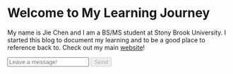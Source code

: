 # Welcome to My Learning Journey
My name is Jie Chen and I am a BS/MS student at Stony Brook University. I started this blog to document my learning and to be a good place to reference back to. Check out my main [website](https://jiechen.dev/)!


 
<Callout type="info" emoji="📝">
    <div id="feedback-container">
        <input id="input" type="text" placeholder="Leave a message!"/> <button disabled>Send</button>
    </div>
</Callout>